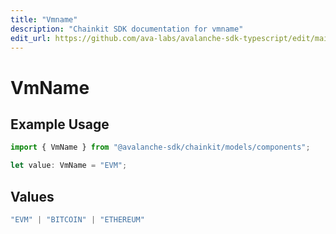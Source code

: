 ```yaml
---
title: "Vmname"
description: "Chainkit SDK documentation for vmname"
edit_url: https://github.com/ava-labs/avalanche-sdk-typescript/edit/main/chainkit/docs/models/components/vmname.md
---
```


# VmName

## Example Usage

```typescript
import { VmName } from "@avalanche-sdk/chainkit/models/components";

let value: VmName = "EVM";
```

## Values

```typescript
"EVM" | "BITCOIN" | "ETHEREUM"
```